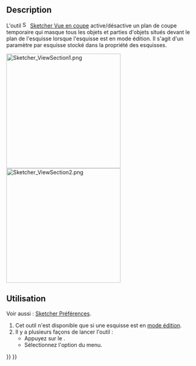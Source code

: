 <languages/>

{{Docnav/fr
|[[Sketcher_ViewSketch/fr|Vue de l'esquisse]]
|[[Sketcher_Grid/fr|Grille]]
|[[Sketcher_Workbench/fr|Atelier Sketcher]]
|IconL=Sketcher_ViewSketch.svg
|IconR=Sketcher_Grid.svg‎
|IconC=Workbench_Sketcher.svg
}}

{{GuiCommand/fr
|Name=Sketcher ViewSection
|Name/fr=Sketcher Vue en coupe
|MenuLocation=Esquisse → Vue en coupe
|Workbenches=[[Sketcher_Workbench/fr|Sketcher]]
|Shortcut={{KEY|Q}} {{KEY|S}}
|Version=0.18
}}

==Description==

L'outil [[Image:Sketcher_ViewSection.svg|16px]] [[Sketcher_ViewSection/fr|Sketcher Vue en coupe]] active/désactive un plan de coupe temporaire qui masque tous les objets et parties d'objets situés devant le plan de l'esquisse lorsque l'esquisse est en mode édition. Il s'agit d'un paramètre par esquisse stocké dans la propriété {{PropertyView|Section View}} des esquisses.

[[File:Sketcher ViewSection1.png|300px]] [[File:Sketcher ViewSection2.png|300px]]
{{Caption|Esquisse partiellement masquée et esquisse entièrement visible}}

<span id="Usage"></span>
==Utilisation==

Voir aussi : [[Sketcher_Preferences/fr#Affichage|Sketcher Préférences]].

# Cet outil n'est disponible que si une esquisse est en [[Sketcher_EditSketch/fr|mode édition]].
# Il y a plusieurs façons de lancer l'outil :
#* Appuyez sur le {{Button|[[Image:Sketcher_ViewSection.svg|16px]] [[Sketcher_ViewSection/fr|Vue de la section]]}}.
#* Sélectionnez l'option {{MenuCommand|Esquisse → [[Image:Sketcher_ViewSection.svg|16px]] Vue de la section}} du menu.


{{Docnav/fr
|[[Sketcher_ViewSketch/fr|Vue de l'esquisse]]
|[[Sketcher_Grid/fr|Grille]]
|[[Sketcher_Workbench/fr|Atelier Sketcher]]
|IconL=Sketcher_ViewSketch.svg
|IconR=Sketcher_Grid.svg‎
|IconC=Workbench_Sketcher.svg
}}

{{Sketcher_Tools_navi{{#translation:}}}}
{{Userdocnavi{{#translation:}}}}